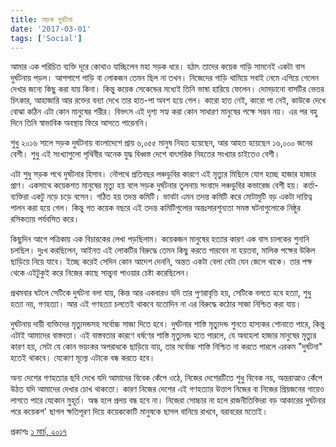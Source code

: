 ```yaml
---
title: সড়ক দুর্ঘটনা
date: '2017-03-01'
tags: ['Social']
---
```


আমার এক পরিচিত ব্যক্তি দূরে কোথাও যাচ্ছিলেন মহা সড়ক ধরে। হঠাৎ তাদের কয়েক গাড়ি সামনেই একটা বাস দুর্ঘটনায় পড়ল। আশপাশে গাড়ি বা লোকজন তেমন ছিল না তখন। নিজেদের গাড়ি থামিয়ে সবাই নেমে এগিয়ে গেলেন দেখার জন্যে কিছু করা যায় কিনা। কিন্তু কয়েক সেকেন্ডের মধ্যেই তিনি ভাষা হারিয়ে ফেলেন। দোমড়ানো বাসটির ভেতর চিৎকার, আহাজারি আর রক্তের বন্যা দেখে তার হাত-পা অবশ হয়ে গেল। কারো হাত নেই, কারো পা নেই, কাউকে দেখে বোঝা কঠিন এটা কোন মানুষের শরীর। বিভৎস এই দৃশ্য সহ্য করা কোন সাধারণ মানুষের পক্ষে সম্ভব নয়। এর পর বহু দিনে তিনি স্বাভাবিক অবস্থায় ফিরে আসতে পারেননি।

 

শুধু ২০১৬ সালে সড়ক দুর্ঘটনায় বাংলাদেশে প্রায় ৬,০৫৫ মানুষ নিহত হয়েছেন, আর আহত হয়েছেন ১৬,০০০ জনের বেশী। শুধু এই সংখ্যাগুলো পৃথিবীর অনেক যুদ্ধ বিধ্বস্ত দেশে বাৎসরিক নিহতের সংখ্যার চাইতেও বেশী।

 

এটা শুধু সড়ক পথে দুর্ঘটনার হিসাব। নৌপথে প্রতিবছর লঞ্চডুবির কারণে এই মৃত্যুর মিছিলে যোগ হচ্ছে হাজার হাজার প্রাণ। একসাথে কয়েকশত মানুষের মৃত্যু হয় বলে সড়ক দুর্ঘটনার তুলনায় সংবাদে লঞ্চডুবির কভারেজ বেশী হয়। কর্তা-ব্যক্তিরা একটু নড়ে চড়ে বসেন। গঠিত হয় তদন্ত কমিটি। ভাবটা এমন তদন্ত কমিটি করে মোটামুটি বড় একটা দায়িত্ব পালন করা হয়ে গেল। কিন্তু গত কয়েক বছরে এই তদন্ত কমিটিগুলোর অন্তঃসারশূন্যতা সমস্ত ঘটনাগুলোকে নিষ্ঠুর রসিকতায় পর্যবসিত করে।

 

কিছুদিন আগে পত্রিকায় এক বিচারকের লেখা পড়ছিলাম। কয়েকজন মানুষের হত্যার কারণ এক বাস চালকের শুনানি চলছিল। দুঃখ করছিলেন, আইনত এই লোকটির বিরুদ্ধে তেমন কিছু করতে পারবেন না হয়তবা, মালিক পক্ষের উকিল ছাড়িয়ে নিয়ে যাবে। ইচ্ছে করেই সেদিন কোন আদেশ দেননি, অন্তত একটা বেলা বেটা যেন জেলে থাকে। তার পক্ষ থেকে এইটুকুই করে নিজের কাছে সান্ত্বনা পাওয়ার চেষ্টা করেছিলেন।

 

প্রথমবার ঘটলে সেটিকে দুর্ঘটনা বলা যায়, কিন্ত আর একবারও যদি তার পুণরাবৃত্তি হয়, সেটিকে বলতে হবে হত্যা, শুধু হত্যা নয়, গণহত্যা। আর এই গণহত্যা চলতেই থাকবে যতোদিন না এর বিরুদ্ধে কঠোর সাজা নিশ্চিত করা যায়।

 

দুর্ঘটনায় দায়ী ব্যক্তিদের মৃত্যুদন্ডসহ সর্বোচ্চ সাজা দিতে হবে। দুর্ঘটনার শাস্তি মৃত্যুদন্ড শুনতে হাস্যকর শোনাতে পারে, কিন্তু এটাই আমাদের বাস্তবতা। এই বাস্তবতার কারণে ধর্ষণের শাস্তি মৃত্যুদন্ড হতে পারলে, যে অবহেলা হাজার মানুষের মৃত্যুর কারণ হয়, সেটা যে কোন ভয়ংকর অপরাধকে ছাড়িয়ে যায়, তার সর্বোচ্চ শাস্তি নিশ্চিত না করতে পারলে এরকম "দুর্ঘটনা" হতেই থাকবে। যেকোণ মূল্যে এটাকে বন্ধ করতে হবে।

 

অন্য দেশের গণহত্যার ছবি দেখে যদি আমাদের বিবেক কেঁপে ওঠে, নিজের দেশেরটিতে শুধু বিবেক নয়, অন্তরাত্মাও কেঁপে উঠত যদি আমাদের দেখার চোখ থাকতো। কারণ নিজের দেশের এই গণহত্যার উত্তাপ নিজের বা নিজের প্রিয়জনের গায়েও লাগতে পারে যেকোন মুহূর্ত। অন্ধ হলে প্রলয় বন্ধ হবে না। নিজেরা সোচ্চার না হলে রাজনীতিবিদরা বড় আকারের দুর্ঘটনার পরে কয়েকশ' ছাগল ক্ষতিপূরণ দিয়ে কয়েককোটি মানুষকে ছাগল বানিয়ে রাখবে, বরাবরের মতোই।

 

প্রকাশঃ [১ মার্চ, ২০১৭](https://www.facebook.com/ashraful.alam/posts/10154155744985583)
